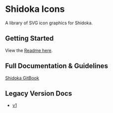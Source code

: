 
<Meta title="Welcome" />

# Shidoka Icons

A library of SVG icon graphics for Shidoka.

## Getting Started

View the [Readme here](https://github.com/kyndryl-design-system/shidoka-icons).

## Full Documentation & Guidelines

[Shidoka GitBook](kyndryl.gitbook.io/kyndryl-cto/shidoka-design-system)

## Legacy Version Docs

- [v1](https://v1--shidoka-icons.netlify.app)
